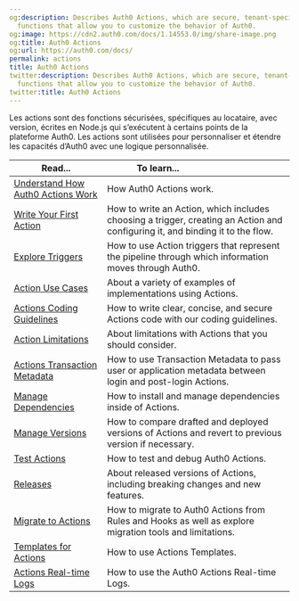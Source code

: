 ```yaml
---
og:description: Describes Auth0 Actions, which are secure, tenant-specific, self-contained
  functions that allow you to customize the behavior of Auth0.
og:image: https://cdn2.auth0.com/docs/1.14553.0/img/share-image.png
og:title: Auth0 Actions
og:url: https://auth0.com/docs/
permalink: actions
title: Auth0 Actions
twitter:description: Describes Auth0 Actions, which are secure, tenant-specific, self-contained
  functions that allow you to customize the behavior of Auth0.
twitter:title: Auth0 Actions
---
```


Les actions sont des fonctions sécurisées, spécifiques au locataire, avec version, écrites en Node.js qui s’exécutent à certains points de la plateforme Auth0. Les actions sont utilisées pour personnaliser et étendre les capacités d’Auth0 avec une logique personnalisée.

<table class="table"><thead>
<tr>
<th><strong>Read...</strong></th>
<th><strong>To learn...</strong>                                </th>
</tr>
</thead>
<tbody>
<tr>
<td><a href="/docs/customize/actions/actions-overview">Understand How Auth0 Actions Work</a></td>
<td>How Auth0 Actions work.</td>
</tr>
<tr>
<td><a href="/docs/customize/actions/write-your-first-action">Write Your First Action</a></td>
<td>How to write an Action, which includes choosing a trigger, creating an Action and configuring it, and binding it to the flow.</td>
</tr>
<tr>
<td><a href="/docs/customize/actions/explore-triggers">Explore Triggers</a></td>
<td>How to use Action triggers that represent the pipeline through which information moves through Auth0.</td>
</tr>
<tr>
<td><a href="/docs/customize/actions/use-cases">Action Use Cases</a></td>
<td>About a variety of examples of implementations using Actions.</td>
</tr>
<tr>
<td><a href="/docs/customize/actions/action-coding-guidelines">Actions Coding Guidelines</a></td>
<td>How to write clear, concise, and secure Actions code with our coding guidelines.</td>
</tr>
<tr>
<td><a href="/docs/customize/actions/limitations">Action Limitations</a></td>
<td>About limitations with Actions that you should consider.</td>
</tr>
<tr>
<td><a href="/docs/customize/actions/transaction-metadata">Actions Transaction Metadata</a></td>
<td>How to use Transaction Metadata to pass user or application metadata between login and post-login Actions.</td>
</tr>
<tr>
<td><a href="/docs/customize/actions/manage-dependencies">Manage Dependencies</a></td>
<td>How to install and manage dependencies inside of Actions.</td>
</tr>
<tr>
<td><a href="/docs/customize/actions/manage-versions">Manage Versions</a></td>
<td>How to compare drafted and deployed versions of Actions and revert to previous version if necessary.</td>
</tr>
<tr>
<td><a href="/docs/customize/actions/test-actions">Test Actions</a></td>
<td>How to test and debug Auth0 Actions.</td>
</tr>
<tr>
<td><a href="/docs/customize/actions/releases">Releases</a></td>
<td>About released versions of Actions, including breaking changes and new features.</td>
</tr>
<tr>
<td><a href="/docs/customize/actions/migrate">Migrate to Actions</a></td>
<td>How to migrate to Auth0 Actions from Rules and Hooks as well as explore migration tools and limitations.</td>
</tr>
<tr>
<td><a href="/docs/customize/actions/actions-templates">Templates for Actions</a></td>
<td>How to use Actions Templates.</td>
</tr>
<tr>
<td><a href="/docs/customize/actions/actions-real-time-logs">Actions Real-time Logs</a></td>
<td>How to use the Auth0 Actions Real-time Logs.</td>
</tr>
</tbody>
</table>
